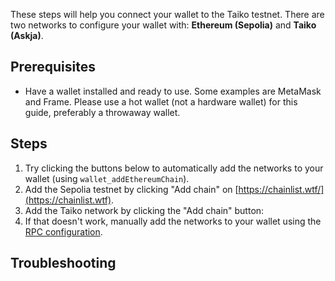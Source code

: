 
These steps will help you connect your wallet to the Taiko testnet. There are two networks to configure your wallet with: **Ethereum (Sepolia)** and **Taiko (Askja)**.

## Prerequisites

- Have a wallet installed and ready to use. Some examples are MetaMask and Frame. Please use a hot wallet (not a hardware wallet) for this guide, preferably a throwaway wallet.

## Steps

1. Try clicking the buttons below to automatically add the networks to your wallet (using `wallet_addEthereumChain`).
2. Add the Sepolia testnet by clicking "Add chain" on [https://chainlist.wtf/](https://chainlist.wtf).
3. Add the Taiko network by clicking the "Add chain" button: <AddEthereumChainButton buttonText="Add chain" />
4. If that doesn't work, manually add the networks to your wallet using the [RPC configuration](/docs/reference/rpc-configuration).

## Troubleshooting